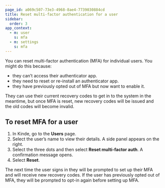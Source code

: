 ```yaml
---
page_id: a069c507-73e3-4968-8ae4-7739030884cd
title: Reset multi-factor authentication for a user
sidebar:
  order: 3
app_context:
  - m: user
    s: mfa
  - m: settings
    s: mfa
---
```


You can reset multi-factor authentication (MFA) for individual users. You might do this because:

- they can’t access their authenticator app.
- they need to reset or re-install an authenticator app.
- they have previously opted out of MFA but now want to enable it.

They can use their current recovery codes to get in to the system in the meantime, but once MFA is reset, new recovery codes will be issued and the old codes will become invalid.

## **To reset MFA for a user**

1. In Kinde, go to the **Users** page.
2. Select the user’s name to view their details. A side panel appears on the right.
3. Select the three dots and then select **Reset multi-factor auth**. A confirmation message opens.
4. Select **Reset**.

The next time the user signs in they will be prompted to set up their MFA and will receive new recovery codes. If the user has previously opted out of MFA, they will be prompted to opt-in again before setting up MFA.

